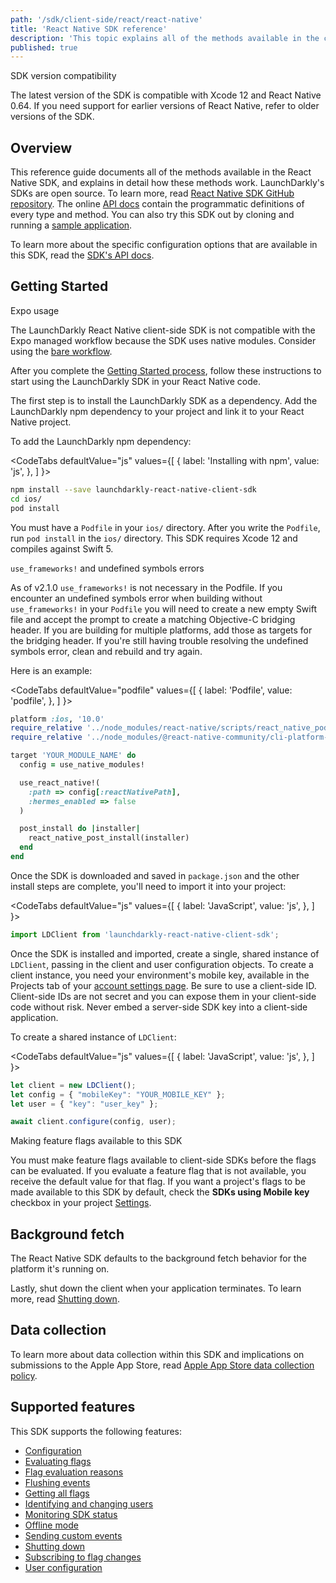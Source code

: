 ```yaml
---
path: '/sdk/client-side/react/react-native'
title: 'React Native SDK reference'
description: 'This topic explains all of the methods available in the client-side React Native, with detail about how they work.'
published: true
---
```


<Callout intent="alert">
<CalloutTitle>SDK version compatibility</CalloutTitle>
<CalloutDescription>

The latest version of the SDK is compatible with Xcode 12 and React Native 0.64. If you need support for earlier versions of React Native, refer to older versions of the SDK.

</CalloutDescription>
</Callout>

## Overview

This reference guide documents all of the methods available in the React Native SDK, and explains in detail how these methods work. LaunchDarkly's SDKs are open source. To learn more, read [React Native SDK GitHub repository](https://github.com/launchdarkly/react-native-client-sdk). The online [API docs](https://launchdarkly.github.io/react-native-client-sdk/) contain the programmatic definitions of every type and method. You can also try this SDK out by cloning and running a [sample application](https://github.com/launchdarkly/hello-react-native).

To learn more about the specific configuration options that are available in this SDK, read the [SDK's API docs](https://launchdarkly.github.io/react-native-client-sdk/index.html#ldconfig).

## Getting Started

<Callout intent="warning">
<CalloutTitle>Expo usage</CalloutTitle>
<CalloutDescription>

The LaunchDarkly React Native client-side SDK is not compatible with the Expo managed workflow because the SDK uses native modules. Consider using the [bare workflow](https://docs.expo.dev/bare/exploring-bare-workflow/).

</CalloutDescription>
</Callout>

After you complete the [Getting Started process](/home/getting-started), follow these instructions to start using the LaunchDarkly SDK in your React Native code.

The first step is to install the LaunchDarkly SDK as a dependency. Add the LaunchDarkly npm dependency to your project and link it to your React Native project.

To add the LaunchDarkly npm dependency:

<CodeTabs
  defaultValue="js"
  values={[
    { label: 'Installing with npm', value: 'js', },
  ]
}>
<CodeTabItem value="js">

```bash
npm install --save launchdarkly-react-native-client-sdk
cd ios/
pod install
```

</CodeTabItem>
</CodeTabs>

You must have a `Podfile` in your `ios/` directory. After you write the `Podfile`, run `pod install` in the `ios/` directory. This SDK requires Xcode 12 and compiles against Swift 5.

<Callout intent="info">
<CalloutTitle><code>use_frameworks!</code> and undefined symbols errors</CalloutTitle>
<CalloutDescription>

As of v2.1.0 <code>use_frameworks!</code> is not necessary in the Podfile. If you encounter an undefined symbols error when building without <code>use_frameworks!</code> in your <code>Podfile</code> you will need to create a new empty Swift file and accept the prompt to create a matching Objective-C bridging header. If you are building for multiple platforms, add those as targets for the bridging header. If you're still having trouble resolving the undefined symbols error, clean and rebuild and try again.

</CalloutDescription>
</Callout>

Here is an example:

<CodeTabs
  defaultValue="podfile"
  values={[
    { label: 'Podfile', value: 'podfile', },
  ]
}>
<CodeTabItem value="podfile">

```ruby
platform :ios, '10.0'
require_relative '../node_modules/react-native/scripts/react_native_pods'
require_relative '../node_modules/@react-native-community/cli-platform-ios/native_modules'

target 'YOUR_MODULE_NAME' do
  config = use_native_modules!

  use_react_native!(
    :path => config[:reactNativePath],
    :hermes_enabled => false
  )

  post_install do |installer|
    react_native_post_install(installer)
  end
end
```

</CodeTabItem>
</CodeTabs>

Once the SDK is downloaded and saved in `package.json` and the other install steps are complete, you'll need to import it into your project:

<CodeTabs
  defaultValue="js"
  values={[
    { label: 'JavaScript', value: 'js', },
  ]
}>
<CodeTabItem value="js">

```js
import LDClient from 'launchdarkly-react-native-client-sdk';
```

</CodeTabItem>
</CodeTabs>

Once the SDK is installed and imported, create a single, shared instance of `LDClient`, passing in the client and user configuration objects. To create a client instance, you need your environment's mobile key, available in the Projects tab of your [account settings page](https://app.launchdarkly.com/settings#/projects). Be sure to use a client-side ID. Client-side IDs are not secret and you can expose them in your client-side code without risk. Never embed a server-side SDK key into a client-side application.

To create a shared instance of `LDClient`:

<CodeTabs
  defaultValue="js"
  values={[
    { label: 'JavaScript', value: 'js', },
  ]
}>
<CodeTabItem value="js">

```js
let client = new LDClient();
let config = { "mobileKey": "YOUR_MOBILE_KEY" };
let user = { "key": "user_key" };

await client.configure(config, user);
```

</CodeTabItem>
</CodeTabs>

<Callout intent="alert">
<CalloutTitle>Making feature flags available to this SDK</CalloutTitle>
<CalloutDescription>

You must make feature flags available to client-side SDKs before the flags can be evaluated. If you evaluate a feature flag that is not available, you receive the default value for that flag. If you want a project's flags to be made available to this SDK by default, check the **SDKs using Mobile key** checkbox in your project [Settings](https://app.launchdarkly.com/settings#/projects).

</CalloutDescription>
</Callout>

## Background fetch

The React Native SDK defaults to the background fetch behavior for the platform it's running on.

Lastly, shut down the client when your application terminates. To learn more, read [Shutting down](/sdk/features/shutdown#react-native).

## Data collection

To learn more about data collection within this SDK and implications on submissions to the Apple App Store, read [Apple App Store data collection policy](/sdk/concepts/apple-app-store).

## Supported features

This SDK supports the following features:

* [Configuration](/sdk/features/config#react-native)
* [Evaluating flags](/sdk/features/evaluating#react-native)
* [Flag evaluation reasons](/sdk/features/evaluation-reasons#react-native)
* [Flushing events](/sdk/features/flush#react-native)
* [Getting all flags](/sdk/features/all-flags#react-native)
* [Identifying and changing users](/sdk/features/identify#react-native)
* [Monitoring SDK status](/sdk/features/monitoring#react-native)
* [Offline mode](/sdk/features/offline-mode#react-native)
* [Sending custom events](/sdk/features/events#react-native)
* [Shutting down](/sdk/features/shutdown#react-native)
* [Subscribing to flag changes](/sdk/features/flag-changes#react-native)
* [User configuration](/sdk/features/user-config#react-native)
